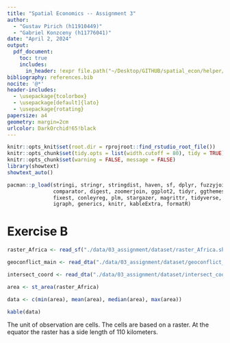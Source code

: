 ```yaml
---
title: "Spatial Economics -- Assignment 3"
author:
  - "Gustav Pirich (h11910449)"
  - "Gabriel Konzceny (h11776041)"
date: "April 2, 2024"
output:
  pdf_document:
    toc: true
    includes:
      in_header: !expr file.path("~/Desktop/GITHUB/spatial_econ/helper/wraper_code.tex")
bibliography: references.bib
nocite: '@*'
header-includes:
  - \usepackage{tcolorbox}
  - \usepackage[default]{lato}
  - \usepackage{rotating}
papersize: a4
geometry: margin=2cm
urlcolor: DarkOrchid!65!black
---
```



```r
knitr::opts_knit$set(root.dir = rprojroot::find_rstudio_root_file())
knitr::opts_chunk$set(tidy.opts = list(width.cutoff = 80), tidy = TRUE)
knitr::opts_chunk$set(warning = FALSE, message = FALSE) 
library(showtext)
showtext_auto()

pacman::p_load(stringi, stringr, stringdist, haven, sf, dplyr, fuzzyjoin, 
               comparator, digest, zoomerjoin, ggplot2, tidyr, ggthemes, viridis, 
               fixest, conleyreg, plm, stargazer, magrittr, tidyverse, tmap, spdep, 
               igraph, generics, knitr, kableExtra, formatR)
```

\vspace{2em}

\begin{tcolorbox}
\centering \itshape The code that was used in compiling the assignment is available on GitHub at \url{https://github.com/gustavpirich/spatial_econ/blob/main/03_assignment/03_assignmnet.Rmd}.
\end{tcolorbox}

\newpage

# Exercise B
```r
raster_Africa <- read_sf("./data/03_assignment/dataset/raster_Africa.shp")

geoconflict_main <- read_dta("./data/03_assignment/dataset/geoconflict_main.dta")

intersect_coord <- read_dta("./data/03_assignment/dataset/intersect_coord.dta")
```

```r
area <- st_area(raster_Africa)

data <- c(min(area), mean(area), median(area), max(area))

kable(data)
```
The unit of observation are cells. The cells are based on a raster. At the equator the raster has a side length of 110 kilometers.  
